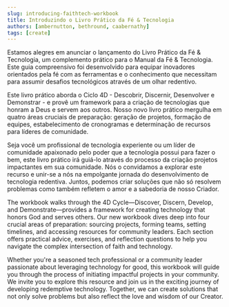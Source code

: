 ```yaml
---
slug: introducing-faithtech-workbook
title: Introduzindo o Livro Prático da Fé & Tecnologia
authors: [ambernutton, bethround, caabernathy]
tags: [create]
---
```


Estamos alegres em anunciar o lançamento do Livro Prático da Fé & Tecnologia, um complemento
prático para o Manual da Fé & Tecnologia. Este guia compreensivo foi desenvolvido para equipar
inovadores orientados pela fé com as ferramentas e o conhecimento que necessitam para
assumir desafios tecnológicos através de um olhar redentivo.

<!--truncate-->

Este livro prático aborda o Ciclo 4D - Descobrir, Discernir, Desenvolver e Demonstrar -
e provê um framework para a criação de tecnologias que honram a Deus e servem aos outros.
Nosso novo livro prático mergulha em quatro áreas cruciais de preparação: geração de 
projetos, formação de equipes, estabelecimento de cronogramas e determinação de recursos 
para líderes de comunidade.

Seja você um profissional de tecnologia experiente ou um líder de comunidade apaixonado pelo
poder que a tecnologia possui para fazer o bem, este livro prático irá guiá-lo através do
processo da criação projetos impactantes em sua comunidade. Nós o convidamos a explorar este
recurso e unir-se a nós na empolgante jornada do desenvolvimento de tecnologia redentiva.
Juntos, podemos criar soluções que não só resolvem problemas como também refletem o amor e a
sabedoria de nosso Criador.

The workbook walks through the 4D Cycle—Discover, Discern, Develop, and 
Demonstrate—provides a framework for creating technology that honors God and serves 
others. Our new workbook dives deep into four crucial areas of preparation: sourcing 
projects, forming teams, setting timelines, and accessing resources for community leaders. Each section offers practical advice, exercises, and reflection questions to help you navigate the complex intersection of faith and technology.

Whether you're a seasoned tech professional or a community leader passionate about 
leveraging technology for good, this workbook will guide you through the process of 
initiating impactful projects in your community. We invite you to explore this resource 
and join us in the exciting journey of developing redemptive technology. Together, we can 
create solutions that not only solve problems but also reflect the love and wisdom of our 
Creator.
